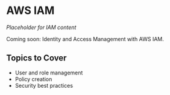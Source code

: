 # AWS IAM

*Placeholder for IAM content*

Coming soon: Identity and Access Management with AWS IAM.

## Topics to Cover
- User and role management
- Policy creation
- Security best practices